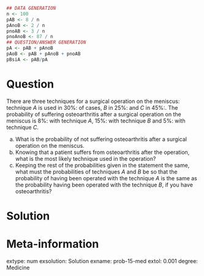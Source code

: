
```r
## DATA GENERATION
n <- 100
pAB <- 8 / n
pAnoB <- 2 / n
pnoAB <- 3 / n
pnoAnoB <- 87 / n
## QUESTION/ANSWER GENERATION
pA <- pAB + pAnoB
pAoB <- pAB + pAnoB + pnoAB
pBsiA <- pAB/pA
```

Question
========
There are three techniques for a surgical operation on the meniscus: technique $A$ is used in 30%: of cases, $B$ in 25%: and $C$ in 45%:. The probability of suffering osteoarthritis after a surgical operation on the meniscus is 8%: with technique $A$, 15%: with technique $B$ and  5%: with technique $C$.

a. What is the probability of not suffering osteoarthritis after a surgical operation on the meniscus.
a. Knowing that a patient suffers from osteoarthritis after the operation, what is the most likely technique used in the operation?
a. Keeping the rest of the probabilities given in the statement the same, what must the probabilities of techniques $A$ and $B$ be so that the probability of having been operated with the technique $A$ is the same as the probability having been operated with the technique $B$, if you have osteoarthritis?

Solution
========

Meta-information 
================
extype: num
exsolution: Solution
exname: prob-15-med
extol: 0.001
degree: Medicine
 
